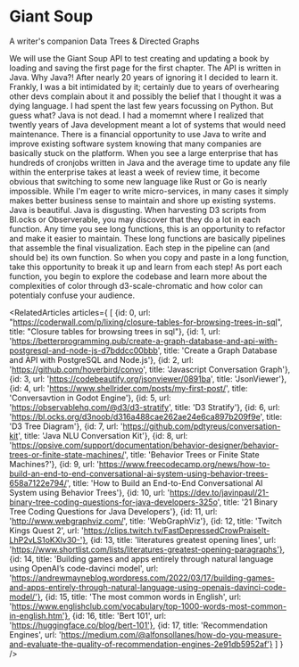 
<Meta title="menu/missions/giant soup" />

# Giant Soup

<Subtitle>A writer's companion</Subtitle>
<Subtitle>Data Trees & Directed Graphs</Subtitle>

<GiantSoup />

<Paragraph>
We will use the Giant Soup API to test creating and updating a book by loading and saving the first page for the first chapter.
</Paragraph>

<Paragraph>
The API is written in Java. Why Java?! After nearly 20 years of ignoring it I decided to learn it. Frankly, I was a bit intimidated by it; certainly due 
to years of overhearing other devs complain about it and possibly the belief that I thought it was a dying language. I had spent the last few years focussing
on Python. But guess what? Java is not dead. I had a momemnt where I realized that twently years of Java development meant a lot of systems that would need maintenance.
There is a financial opportunity to use Java to write and improve existing software system knowing that many companies are basically stuck on the platform. 
</Paragraph>

<Paragraph>
When you see a large enterprise that has hundreds of cronjobs written in Java and the average time to update any file within the enterprise takes at least a week of review
time, it become obvious that switching to some new language like Rust or Go is nearly impossible. While I'm eager to write micro-services, in many cases it simply
makes better business sense to maintain and shore up existing systems. 
</Paragraph>

<Paragraph>
Java is beautiful. Java is disgusting. 
</Paragraph>


<Paragraph>
When harvesting D3 scripts from <Link url="https://bl.ocks.org/">Bl.ocks</Link> or <Link url="https://observablehq.com/">Observerable</Link>, you may discover that they do a lot in each function. Any time you see long functions, this is an opportunity to refactor and make it easier to maintain.
These long functions are basically pipelines that assemble the final visualization. 
</Paragraph>

<Paragraph>
Each step in the pipeline can (and should be) its own function. So when you copy and paste in a long function, take this opportunity to break it up and learn from each step! 
</Paragraph>

<Paragraph>
As port each function, you begin to explore the codebase and learn more about the complexities of color through <Link url="https://github.com/d3/d3-scale-chromatic">d3-scale-chromatic</Link> and how color can potentialy confuse your audience.
</Paragraph>

<DuneGraphStory />


<RelatedArticles articles={
    [
    {id: 0, url: "https://coderwall.com/p/lixing/closure-tables-for-browsing-trees-in-sql", title: "Closure tables for browsing trees in sql"},
    {id: 1, url: 'https://betterprogramming.pub/create-a-graph-database-and-api-with-postgresql-and-node-js-d7bddcc00bbb', title: 'Create a Graph Database and API with PostgreSQL and Node.js'},
    {id: 2, url: 'https://github.com/hoverbird/convo', title: 'Javascript Conversation Graph'},
    {id: 3, url: 'https://codebeautify.org/jsonviewer/0891ba', title: 'JsonViewer'},
    {id: 4, url: 'https://www.shellrider.com/posts/my-first-post/', title: 'Conversavtion in Godot Engine'},
    {id: 5, url: 'https://observablehq.com/@d3/d3-stratify', title: 'D3 Stratify'},
    {id: 6, url: 'https://bl.ocks.org/d3noob/d316a488cae262ae24e6ca897b209f9e', title: 'D3 Tree Diagram'},
    {id: 7, url: 'https://github.com/pdtyreus/conversation-kit', title: 'Java NLU Conversation Kit'},
    {id: 8, url: 'https://opsive.com/support/documentation/behavior-designer/behavior-trees-or-finite-state-machines/', title: 'Behavior Trees or Finite State Machines?'},
    {id: 9, url: 'https://www.freecodecamp.org/news/how-to-build-an-end-to-end-conversational-ai-system-using-behavior-trees-658a7122e794/', title: 'How to Build an End-to-End Conversational AI System using Behavior Trees'},
    {id: 10, url: 'https://dev.to/javinpaul/21-binary-tree-coding-questions-for-java-developers-325o', title: '21 Binary Tree Coding Questions for Java Developers'},
    {id: 11, url: 'http://www.webgraphviz.com/', title: 'WebGraphViz'},
    {id: 12, title: 'Twitch Kings Quest 2', url: 'https://clips.twitch.tv/FastDepressedCrowPraiseIt-LhP2vLS1oKXlv30-'},
    {id: 13, title: 'literatures greatest opening lines', url: 'https://www.shortlist.com/lists/literatures-greatest-opening-paragraphs'},
    {id: 14, title: 'Building games and apps entirely through natural language using OpenAI’s code-davinci model', url: 'https://andrewmayneblog.wordpress.com/2022/03/17/building-games-and-apps-entirely-through-natural-language-using-openais-davinci-code-model/'},
    {id: 15, title: 'The most common words in English', url: 'https://www.englishclub.com/vocabulary/top-1000-words-most-common-in-english.htm'},
    {id: 16, title: 'Bert 101', url: 'https://huggingface.co/blog/bert-101'},
    {id: 17, title: 'Recommendation Engines', url: 'https://medium.com/@alfonsollanes/how-do-you-measure-and-evaluate-the-quality-of-recommendation-engines-2e91db5952af'}
    ]
} />